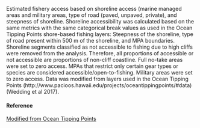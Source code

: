 Estimated fishery access based on shoreline access (marine managed areas and military areas, type of road (paved, unpaved, private), and steepness of shoreline. Shoreline accessibility was calculated based on the same metrics with the same categorical break values as used in the Ocean Tipping Points shore-based fishing layers: Steepness of the shoreline, type of road present within 500 m of the shoreline, and MPA boundaries. Shoreline segments classified as not accessible to fishing due to high cliffs were removed from the analysis. Therefore, all proportions of accessible or not accessible are proportions of non-cliff coastline. Full no-take areas were set to zero access. MPAs that restrict only certain gear types or species are considered accessible/open-to-fishing. Military areas were set to zero access. Data was modified from layers used in the Ocean Tipping Points (http://www.pacioos.hawaii.edu/projects/oceantippingpoints/#data) (Wedding et al 2017).

#### Reference

[Modified from Ocean Tipping Points](http://www.pacioos.hawaii.edu/projects/oceantippingpoints/#data)